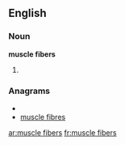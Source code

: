 ==English==

===Noun===
'''muscle fibers'''

# {{plural of|[[muscle fiber]]}}

===Anagrams===
* {{alphagram|bceefilmrssu}}
* [[muscle fibres#English|muscle fibres]]

[[ar:muscle fibers]]
[[fr:muscle fibers]]